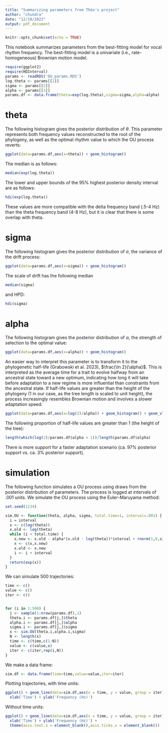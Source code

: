 ```yaml
---
title: "Summarizing parameters from Théo's project"
author: "chundra"
date: "12/18/2023"
output: pdf_document
---
```


```r
knitr::opts_chunk$set(echo = TRUE)
```

This notebook summarizes parameters from the best-fitting model for vocal rhythm frequency. The best-fitting model is a univariate (i.e., rate-homogeneous) Brownian motion model.

```r
require(ggplot2)
require(HDInterval)
params <- readRDS('OU_params.RDS')
log.theta <- params[[1]]
sigma <- params[[2]]
alpha <- params[[3]]
params.df <- data.frame(theta=exp(log.theta),sigma=sigma,alpha=alpha)
```

# theta

The following histogram gives the posterior distribution of $\theta$. This parameter represents both frequency values reconstructed to the root of the phylogeny, as well as the optimal rhythm value to which the OU process reverts:

```r
ggplot(data=params.df,aes(x=theta)) + geom_histogram()
```

The median is as follows:

```r
median(exp(log.theta))
```

The lower and upper bounds of the 95% highest posterior density interval are as follows:

```r
hdi(exp(log.theta))
```

These values are more compatible with the delta frequency band (.5-4 Hz) than the theta frequency band (4-8 Hz), but it is clear that there is some overlap with theta.

# sigma

The following histogram gives the posterior distribution of $\sigma$, the variance of the drift process:

```r
ggplot(data=params.df,aes(x=sigma)) + geom_histogram()
```

The scale of drift has the following median

```r
median(sigma)
```

and HPD:

```r
hdi(sigma)
```

# alpha

The following histogram gives the posterior distribution of $\alpha$, the strength of selection to the optimal value:

```r
ggplot(data=params.df,aes(x=alpha)) + geom_histogram()
```

An easier way to interpret this parameter is to transform it to the phylogenetic half-life (Grabowski et al. 2023), $\frac{\ln 2}{\alpha}$. This is interpreted as the average time for a trait to evolve halfway from an ancestral state toward a new optimum, indicating how long it will take before adaptation to a new regime is more influential than constraints from the ancestral state. 
If half-life values are greater than the height of the phylogeny (1 in our case, as the tree length is scaled to unit height), the process increasingly resembles Brownian motion and involves a slower adaptation speed:

```r
ggplot(data=params.df,aes(x=log(2)/alpha)) + geom_histogram() + geom_vline(xintercept=1)
```

The following proportion of half-life values are greater than 1 (the height of the tree):

```r
length(which(log(2)/params.df$alpha > 1))/length(params.df$alpha)
```

There is more support for a faster adaptation scenario (ca. 97% posterior support vs. ca. 3% posterior support).

# simulation

The following function simulates a OU process using draws from the posterior distribution of parameters. The process is logged at intervals of .001 units. We simulate the OU process using the Euler-Maruyama method:

```r
set.seed(1234)

sim.OU <- function(theta, alpha, sigma, total.time=1, interval=.001) {
  i = interval
  x <- c(log(theta))
  x.old <- log(theta)
  while (i < total.time) {
    x.new <- x.old - alpha*(x.old - log(theta))*interval + rnorm(1,0,sigma)*sqrt(interval)
    x <- c(x,x.new)
    x.old <- x.new
    i <- i + interval
  }
  return(exp(x))
}
```

We can simulate 500 trajectories:

```r
time <- c()
value <- c()
iter <- c()


for (i in 1:500) {
  j <- sample(1:nrow(params.df),1)
  theta.i <- params.df[j,]$theta
  alpha.i <- params.df[j,]$alpha
  sigma.i <- params.df[j,]$sigma
  x <- sim.OU(theta.i,alpha.i,sigma)
  N <- length(x)
  time <- c(time,c(1:N))
  value <- c(value,x)
  iter <- c(iter,rep(i,N))
}
```

We make a data frame:

```r
sim.df <- data.frame(time=time,value=value,iter=iter)
```

Plotting trajectories, with time units:

```r
ggplot() + geom_line(data=sim.df,aes(x = time, y = value, group = iter),alpha=.1) + #theme(labs(y='Frequency (Hz)',x='Time'),axis.ticks.x = element_blank())
  xlab('Time') + ylab('Frequency (Hz)')
```

Without time units:

```r
ggplot() + geom_line(data=sim.df,aes(x = time, y = value, group = iter),alpha=.1) + #theme(labs(y='Frequency (Hz)',x='Time'),axis.ticks.x = element_blank())
  xlab('Time') + ylab('Frequency (Hz)') + 
  theme(axis.text.x = element_blank(),axis.ticks.x = element_blank())
```
